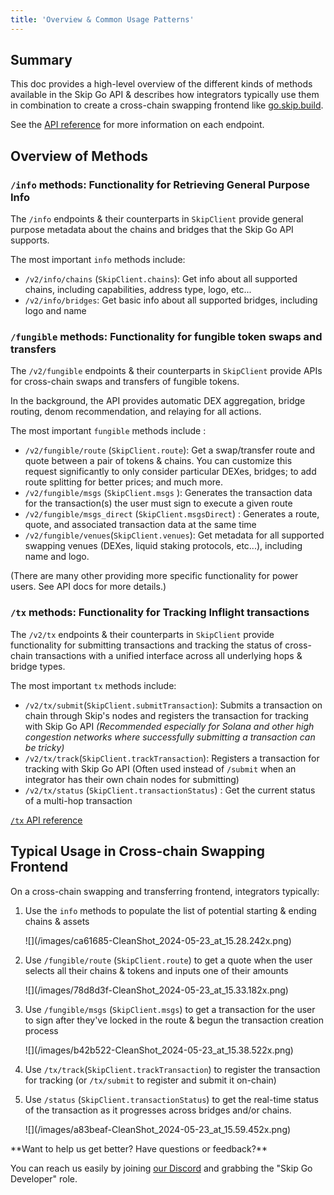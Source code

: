 ```yaml
---
title: 'Overview & Common Usage Patterns'
---
```


## Summary

This doc provides a high-level overview of the different kinds of methods available in the Skip Go API & describes how integrators typically use them in combination to create a cross-chain swapping frontend like [go.skip.build](https://go.skip.build).

See the [API reference](/api-reference/prod) for more information on each endpoint.
## Overview of Methods

### `/info` methods: Functionality for Retrieving General Purpose Info

The `/info` endpoints & their counterparts in `SkipClient` provide general purpose metadata about the chains and bridges that the Skip Go API supports.

The most important `info` methods include:

- `/v2/info/chains` (`SkipClient.chains`): Get info about all supported chains, including capabilities, address type, logo, etc...
- `/v2/info/bridges`: Get basic info about all supported bridges, including logo and name


### `/fungible` methods: Functionality for fungible token swaps and transfers

The `/v2/fungible` endpoints & their counterparts in `SkipClient` provide APIs for cross-chain swaps and transfers of fungible tokens.

In the background, the API provides automatic DEX aggregation, bridge routing, denom recommendation, and relaying for all actions.

The most important `fungible` methods include :

- `/v2/fungible/route` (`SkipClient.route`): Get a swap/transfer route and quote between a pair of tokens & chains. You can customize this request significantly to only consider particular DEXes, bridges; to add route splitting for better prices; and much more.
- `/v2/fungible/msgs` (`SkipClient.msgs` ): Generates the transaction data for the transaction(s) the user must sign to execute a given route
- `/v2/fungible/msgs_direct` (`SkipClient.msgsDirect`) : Generates a route, quote, and associated transaction data at the same time
- `/v2/fungible/venues`(`SkipClient.venues`): Get metadata for all supported swapping venues (DEXes, liquid staking protocols, etc...), including name and logo.

(There are many other providing more specific functionality for power users. See API docs for more details.)

### `/tx` methods: Functionality for Tracking Inflight transactions

The `/v2/tx` endpoints & their counterparts in `SkipClient` provide functionality for submitting transactions and tracking the status of cross-chain transactions with a unified interface across all underlying hops & bridge types.

The most important `tx` methods include:

- `/v2/tx/submit`(`SkipClient.submitTransaction`): Submits a transaction on chain through Skip's nodes and registers the transaction for tracking with Skip Go API _(Recommended especially for Solana and other high congestion networks where successfully submitting a transaction can be tricky)_
- `/v2/tx/track`(`SkipClient.trackTransaction`): Registers a transaction for tracking with Skip Go API (Often used instead of `/submit` when an integrator has their own chain nodes for submitting)
- `/v2/tx/status` (`SkipClient.transactionStatus`) : Get the current status of a multi-hop transaction

[`/tx` API reference](https://docs.skip.build/go/api-reference/prod/transaction/post-v2txsubmit)

## Typical Usage in Cross-chain Swapping Frontend

On a cross-chain swapping and transferring frontend, integrators typically:

1. Use the `info` methods to populate the list of potential starting & ending chains & assets

   <Frame>![](/images/ca61685-CleanShot_2024-05-23_at_15.28.242x.png)</Frame>

2. Use `/fungible/route` (`SkipClient.route`) to get a quote when the user selects all their chains & tokens and inputs one of their amounts

   <Frame>![](/images/78d8d3f-CleanShot_2024-05-23_at_15.33.182x.png)</Frame>

3. Use `/fungible/msgs` (`SkipClient.msgs`) to get a transaction for the user to sign after they've locked in the route & begun the transaction creation process

   <Frame>![](/images/b42b522-CleanShot_2024-05-23_at_15.38.522x.png)</Frame>

4. Use `/tx/track`(`SkipClient.trackTransaction`) to register the transaction for tracking (or `/tx/submit` to register and submit it on-chain)

5. Use `/status` (`SkipClient.transactionStatus`) to get the real-time status of the transaction as it progresses across bridges and/or chains.
   <Frame>![](/images/a83beaf-CleanShot_2024-05-23_at_15.59.452x.png)</Frame>

 <Check>
**Want to help us get better? Have questions or feedback?**

You can reach us easily by joining [our Discord](https://skip.build/discord) and grabbing the "Skip Go Developer" role.

 </Check>
